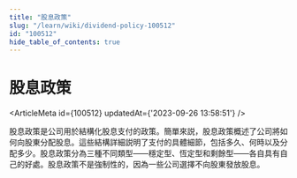 ```yaml
---
title: "股息政策"
slug: "/learn/wiki/dividend-policy-100512"
id: "100512"
hide_table_of_contents: true
---
```



# 股息政策

<ArticleMeta id={100512} updatedAt={'2023-09-26 13:58:51'} />
<div className='border-solid border-b border-t-0 my-4 border-[var(--ifm-color-gray-300)]' />

股息政策是公司用於結構化股息支付的政策。簡單來説，股息政策概述了公司將如何向股東分配股息。這些結構詳細説明了支付的具體細節，包括多久、何時以及分配多少。股息政策分為三種不同類型——穩定型、恆定型和剩餘型——各自具有自己的好處。股息政策不是強制性的，因為一些公司選擇不向股東發放股息。
